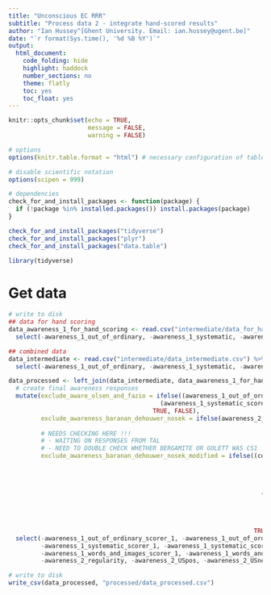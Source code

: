 ```yaml
---
title: "Unconscious EC RRR"
subtitle: "Process data 2 - integrate hand-scored results"
author: "Ian Hussey^[Ghent University. Email: ian.hussey@ugent.be]"
date: "`r format(Sys.time(), '%d %B %Y')`"
output:
  html_document:
    code_folding: hide
    highlight: haddock
    number_sections: no
    theme: flatly
    toc: yes
    toc_float: yes
---
```


```r

knitr::opts_chunk$set(echo = TRUE, 
                      message = FALSE, 
                      warning = FALSE)

# options
options(knitr.table.format = "html") # necessary configuration of tables

# disable scientific notation
options(scipen = 999) 

```

```r

# dependencies
check_for_and_install_packages <- function(package) {
  if (!package %in% installed.packages()) install.packages(package)
}

check_for_and_install_packages("tidyverse")
check_for_and_install_packages("plyr")
check_for_and_install_packages("data.table")

library(tidyverse)

```

# Get data

```r

# write to disk
## data for hand scoring
data_awareness_1_for_hand_scoring <- read.csv("intermediate/data_for_hand_scoring.csv") %>%
  select(-awareness_1_out_of_ordinary, -awareness_1_systematic, -awareness_1_words_and_images)

## combined data
data_intermediate <- read.csv("intermediate/data_intermediate.csv") %>%
  select(-awareness_1_out_of_ordinary, -awareness_1_systematic, -awareness_1_words_and_images)

data_processed <- left_join(data_intermediate, data_awareness_1_for_hand_scoring, by = "unique_id") %>%
  # create final awareness responses
  mutate(exclude_aware_olsen_and_fazio = ifelse((awareness_1_out_of_ordinary_scorer_1 == TRUE & awareness_1_out_of_ordinary_scorer_2 == TRUE) |
                                          (awareness_1_systematic_scorer_1 == TRUE & awareness_1_systematic_scorer_2 == TRUE),
                                        TRUE, FALSE),
         exclude_awareness_baranan_dehouwer_nosek = ifelse(awareness_2_regularity == TRUE, TRUE, FALSE),
         
         # NEEDS CHECKING HERE !!!
         # - WAITING ON RESPONSES FROM TAL
         # - NEED TO DOUBLE CHECK WHETHER BERGAMITE OR GOLETT WAS CS1
         exclude_awareness_baranan_dehouwer_nosek_modified = ifelse((condition == "CS1_USpos" & 
                                                                       awareness_2_regularity == TRUE &
                                                                       awareness_2_USpos %in% c("BERGMITE (certainly)", 
                                                                                                "BERGMITE (probably)", 
                                                                                                "BERGMITE (guess)")) |
                                                                      (condition == "CS1_USneg" & 
                                                                         awareness_2_regularity == TRUE &
                                                                         awareness_2_USpos %in% c("GOLETT (certainly)", 
                                                                                                  "GOLETT (probably)", 
                                                                                                  "GOLETT (guess)")), 
                                                                    TRUE, FALSE)) %>%
  select(-awareness_1_out_of_ordinary_scorer_1, -awareness_1_out_of_ordinary_scorer_2, 
         -awareness_1_systematic_scorer_1, -awareness_1_systematic_scorer_2,
         -awareness_1_words_and_images_scorer_1, -awareness_1_words_and_images_scorer_2,
         -awareness_2_regularity, -awareness_2_USpos, -awareness_2_USneg)

# write to disk
write_csv(data_processed, "processed/data_processed.csv")

```
